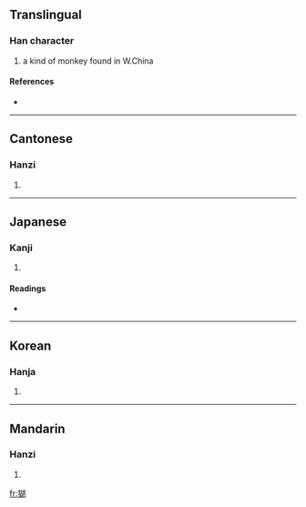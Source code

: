 ==Translingual==

===Han character===
{{Han char|rn=94|rad=犬|as=09|sn=12|four=4722<sub>0</sub>|canj=大竹十口月 (KHJRB)}}

# a kind of monkey found in W.China

====References====
* {{Han ref|kx=0714.060|dkj=20513|dj=1126.060|hdz=21356.090|uh=7322|ud=29474|bh=DA70|bd=55920}}

----

==Cantonese==

===Hanzi===
{{yue-hanzi|jyut=|y=wu4}}

# {{defn|Cantonese}}

----

==Japanese==

===Kanji===
{{ja-kanji|grade=|rs=犬09}}

# {{defn|Japanese}}

====Readings====
* {{ja-readings|on=[[こ]] (ko), [[ご]] (go)|kun=|nanori=}}

----

==Korean==

===Hanja===
{{ko-hanja|hangeul=호|eumhun=|rv=ho|mr=ho|y=ho}}

# {{defn|Korean}}

----

==Mandarin==

===Hanzi===
{{cmn-hanzi|pin=[[hú]] ([[hu2]])|wg=hu<sup>2</sup>}}

# {{defn|Mandarin}}

[[fr:猢]]